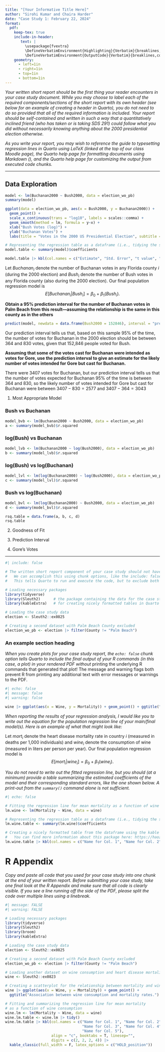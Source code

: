 ```yaml
---
title: "[Your Informative Title Here]"
author: "Sirohi Kumar and Chaira Harder"
date: "Case Study 1: February 22, 2024"
format: 
  pdf:
    keep-tex: true
    include-in-header: 
       text: |
         \usepackage{fvextra}
         \DefineVerbatimEnvironment{Highlighting}{Verbatim}{breaklines,commandchars=\\\{\}}
         \DefineVerbatimEnvironment{OutputCode}{Verbatim}{breaklines,commandchars=\\\{\}}
    geometry: 
      - left=1in
      - right=1in
      - top=1in
      - bottom=1in
---
```


*Your written short report should be the first thing your reader encounters in your case study document. While you may choose to label each of the required components/sections of the short report with its own header (see below for an example of creating a header in Quarto), you do not need to do so provided that all of the required information is included. Your report should be self-contained and written in such a way that a quantitatively inclined friend (who has taken or is taking SDS 291) could follow what you did without necessarily knowing anything about the 2000 presidential election otherwise.*

*As you write your report, you may wish to reference the guide to typesetting regression lines in Quarto using LaTeX (linked at the top of our class Moodle page), the Quarto help page for formatting documents using Markdown (), and the Quarto help page for customizing the output from executed code chunks.*

----

## Data Exploration

```r
model <- lm(Buchanan2000 ~ Bush2000, data = election_wo_pb)
summary(model)
```

```r
ggplot(data = election_wo_pb, aes(x = Bush2000, y = Buchanan2000)) +
  geom_point() +
  scale_x_continuous(trans = "log10", labels = scales::comma) + 
  geom_smooth(method = lm, formula = y~x) +
  xlab("Bush Votes (log)") +
  ylab("Buchanan Votes") + 
  labs(title = "Votes in the 2000 US Presidential Election", subtitle = "Bush and Buchanan only", caption = "Data Source: Statistical Sleuth")

```
```r

# Representing the regression table as a dataframe (i.e., tidying the summary() output)
model.table <- summary(model)$coefficients

model.table |> kbl(col.names = c("Estimate", "Std. Error", "t value", "p value"), align = "c", booktabs = T, linesep="", digits = c(4, 4, 4, 4)) |> kable_classic(full_width = F, latex_options = c("HOLD_position"))
```

Let $Buchanan_i$ denote the number of Buchanan votes in any Florida county $i$ (during the 2000 election) and $Bush_i$ denote the number of Bush votes in any Florida county (also during the 2000 election). Our final population regression model is $$E[Buchanan_i | Bush_i] = \beta_0 + \beta_1\left(Bush_i\right).$$

**Obtain a 95% prediction interval for the number of Buchanan votes in Palm Beach from this result—assuming the relationship is the same in this county as in the others**

```r
predict(model, newdata = data.frame(Bush2000 = 152846), interval = "prediction", level = 0.95)
```

Our prediction interval tells us that, based on this sample 95% of the time, the number of votes for Buchanan in the 2000 election should be between 364 and 830 votes, given that 152,846 people voted for Bush.


**Assuming that some of the votes cast for Buchanan were intended as votes for Gore, use the prediction interval to give an estimate for the likely number of votes intended for Gore but cast for Buchanan.**

There were 3407 votes for Buchanan, but our prediction interval tells us that the number of votes expected for Buchanan 95% of the time is between 364 and 830, so the likely number of votes intended for Gore but cast for Buchanan were between $3407-830 = 2577$ and $3407-364 = 3043$

1. Most Appropriate Model

### Bush vs Buchanan
```r
model_bvb <- lm(Buchanan2000 ~ Bush2000, data = election_wo_pb)
a <- summary(model_bvb)$r.squared
```

### log(Bush) vs Buchanan
```r
model_lvb <- lm(Buchanan2000 ~ log(Bush2000), data = election_wo_pb)
b <- summary(model_lvb)$r.squared
```

### log(Bush) vs log(Buchanan)
```r
model_lvl <- lm(log(Buchanan2000) ~ log(Bush2000), data = election_wo_pb)
c <- summary(model_lvl)$r.squared
```

### Bush vs log(Buchanan)
```r
model_bvl <- lm(log(Buchanan2000) ~ Bush2000, data = election_wo_pb)
d <- summary(model_bvl)$r.squared
```

```r
rsq.table = data.frame(a, b, c, d)
rsq.table
```



2. Goodness of Fit


3. Prediction Interval

4. Gore's Votes



----


```r
#| include: false

# The written short report component of your case study should not have any visible R code, and the only R output that should be included are relevant plots and nicely formatted tables. Of course, this means that the R code to generate those figures/tables must be included *somewhere* in the Quarto .qmd document, but remain hidden from the reader! 
#   We can accomplish this using chunk options, like the include: false option above.
#   This tells Quarto to run and execute the code, but to exclude both the code and any associated output from the rendered PDF document.

# Loading necessary packages
library(tidyverse)
library(Sleuth2)      # the package containing the data for the case study. you may need to install this package first!
library(kableExtra)   # for creating nicely formatted tables in Quarto

# Loading the case study data
election <- Sleuth2::ex0825

# Creating a second dataset with Palm Beach County excluded
election_wo_pb <- election |> filter(County != "Palm Beach")

```

### An example section heading

*When you create plots for your case study report, the `echo: false` chunk option tells Quarto to include the final output of your R commands (in this case, a plot) in your rendered PDF without* printing the underlying R commands that generated that plot! The message and warning flags both prevent R from printing any additional text with error messages or warnings to the PDF.

```r
#| echo: false
#| message: false
#| warning: false

wine |> ggplot(aes(x = Wine, y = Mortality)) + geom_point() + ggtitle("Association between wine consumption and mortality rates.")
```

*When reporting the results of your regression analysis, I would like you to write out the equation for the population regression line of your main/final model(s). Here is an example of what that might look like:*

Let $mort_i$ denote the heart disease mortality rate in country $i$ (measured in deaths per 1,000 individuals) and $wine_i$ denote the consumption of wine (measured in liters per person per year). Our final population regression model is $$E[mort_i | wine_i] = \beta_0 + \beta_1\left(wine_i\right).$$

*You do not need to write out the fitted regression line, but you should (at a minimum) provide a table summarizing the estimated coefficients of the model and their corresponding standard errors, like the one shown below. A print-out from the `summary()` command alone is not sufficient.*

```r
#| echo: false

# Fitting the regression line for mean mortality as a function of wine consumption
lm.wine <- lm(Mortality ~ Wine, data = wine)

# Representing the regression table as a dataframe (i.e., tidying the summary() output)
lm.wine.table <- summary(lm.wine)$coefficients

# Creating a nicely formatted table from the dataframe using the kable package
#   You can find more information about this package here: https://haozhu233.github.io/kableExtra/awesome_table_in_pdf.pdf
lm.wine.table |> kbl(col.names = c("Name for Col. 1", "Name for Col. 2", "Name for Col. 3", "Name for Col. 4"), align = "c", booktabs = T, linesep="", digits = c(2, 2, 2, 4)) |> kable_classic(full_width = F, latex_options = c("HOLD_position"))

```

# R Appendix

*Copy and paste all code that you used for your case study into one chunk at the end of your written report. Before submitting your case study, take one final look at the R Appendix and make sure that all code is clearly visible. If you see a line running off the side of the PDF, please split the code over multiple lines using a linebreak.*

```r
#| message: FALSE
#| warning: FALSE

# Loading necessary packages
library(tidyverse)
library(Sleuth2)
library(broom)        
library(kableExtra)   

# Loading the case study data
election <- Sleuth2::ex0825

# Creating a second dataset with Palm Beach County excluded
election_wo_pb <- election |> filter(County != "Palm Beach")

# Loading another dataset on wine consumption and heart disease mortality
wine <- Sleuth2::ex0823

# Creating a scatterplot for the relationship between mortality and wine consumption
wine |> ggplot(aes(x = Wine, y = Mortality)) + geom_point() + 
  ggtitle("Association between wine consumption and mortality rates.")

# Fitting and summarizing the regression line for mean mortality 
# as a function of wine consumption
wine.lm <- lm(Mortality ~ Wine, data = wine)
wine.lm.table <- wine.lm |> tidy()
wine.lm.table |> kbl(col.names = c("Name for Col. 1", "Name for Col. 2", 
                                   "Name for Col. 3", "Name for Col. 4", 
                                   "Name for Col. 5"), 
                     align = "c", booktabs = T, linesep="", 
                     digits = c(2, 2, 2, 4)) |> 
  kable_classic(full_width = F, latex_options = c("HOLD_position"))
```
